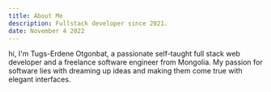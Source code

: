 ```yaml
---
title: About Me
description: Fullstack developer since 2021.
date: November 4 2022
---
```


hi, I'm Tugs-Erdene Otgonbat, a passionate self-taught full stack web developer and a freelance software engineer from Mongolia. My passion for software lies with dreaming up ideas and making them come true with elegant interfaces.
